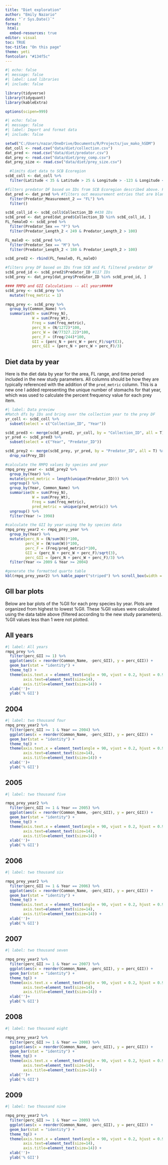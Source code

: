```yaml
---
title: "Diet exploration"
author: "Emily Nazario"
date: "`r Sys.Date()`"
format:
 html: 
  embed-resources: true
editor: visual
toc: TRUE
toc-title: "On this page"
theme: yeti
fontcolor: "#134f5c"
---
```


```r
#| echo: false
#| message: false
#| label: Load libraries
#| include: false

library(tidyverse)
library(tidyquant)
library(kableExtra)

options(scipen=999)
```

```r
#| echo: false
#| message: false
#| label: Import and format data
#| include: false

setwd("C:/Users/nazar/OneDrive/Documents/R/Projects/juv_mako_hSDM")
dat_coll <- read.csv("data/diet/collection.csv")
dat_pred <- read.csv("data/diet/predator.csv")
dat_prey <- read.csv("data/diet/prey_comp.csv")
dat_prey_size <- read.csv("data/diet/prey_size.csv")

  #limits diet data to SCB Ecoregion
scbE_coll <- dat_coll %>% 
  filter(Latitude < 35 & Latitude > 25 & Longitude > -123 & Longitude < -113)

#filters predator DF based on IDs from SCB Ecoregion described above. Filters out FL that weren't in the loc DF
dat_pred <- dat_pred %>% #filters out measurement entries that are blank
  filter(Predator_Measurement_2 == "FL") %>%
  filter()

scbE_coll_id <- scbE_coll$Collection_ID #438 IDs
scbE_pred <- dat_pred[dat_pred$Collection_ID %in% scbE_coll_id, ]
FL_femaleD <- scbE_pred %>%
  filter(Predator_Sex == "F") %>%
  filter(Predator_Length_2 < 249 & Predator_Length_2 > 100)

FL_maleD <- scbE_pred %>%
  filter(Predator_Sex == "M") %>%
  filter(Predator_Length_2 < 180 & Predator_Length_2 > 100)

scbE_pred2 <- rbind(FL_femaleD, FL_maleD)

#filters prey DF based on IDs from SCB and FL filtered predator DF 
scbE_pred_id <- scbE_pred2$Predator_ID #117 IDs
scbE_prey <- dat_prey[dat_prey$Predator_ID %in% scbE_pred_id, ]

#### RMPQ and GII Calculations -- all years#####
scbE_prey <- scbE_prey %>%
  mutate(freq_metric = 1)

rmpq_prey <- scbE_prey %>%
  group_by(Common_Name) %>%
  summarise(N = sum(Prey_N), 
            W = sum(Prey_Wt), 
            Freq = sum(freq_metric), 
            perc_N = (N/1272)*100, 
            perc_W = (W/77327.22)*100, 
            perc_F = (Freq/244)*100, 
            GII = (perc_N + perc_W + perc_F)/sqrt(3), 
            perc_GII = (perc_N + perc_W + perc_F)/3)
```

## Diet data by year

Here is the diet data by year for the area, FL range, and time period included in the new study parameters. All columns should be how they are typically referenced with the addition of the `pred_metric` column. This is a new one I added representing the unique number of stomachs for that year, which was used to calculate the percent frequency value for each prey item.

```r
#| label: Data preview
#Match dfs by IDs and bring over the collection year to the prey DF
yr_coll <- scbE_coll %>%
  subset(select = c("Collection_ID", "Year"))

scbE_pred3 <- merge(scbE_pred2, yr_coll, by = "Collection_ID", all = T)
yr_pred <- scbE_pred3 %>%
  subset(select = c("Year", "Predator_ID"))

scbE_prey2 <- merge(scbE_prey, yr_pred, by = "Predator_ID", all = T) %>%
  drop_na(Prey_ID)

#calculate the RMPQ values by species and year
rmpq_prey_year <- scbE_prey2 %>%
  group_by(Year) %>%
  mutate(pred_metric = length(unique(Predator_ID))) %>%
  ungroup() %>%
  group_by(Year, Common_Name) %>%
  summarise(N = sum(Prey_N), 
            W = sum(Prey_Wt), 
            Freq = sum(freq_metric), 
            pred_metric = unique(pred_metric)) %>%
  ungroup() %>%
  filter(Year != 1998)

#calculate the GII by year using the by species data
rmpq_prey_year2 <- rmpq_prey_year %>%
  group_by(Year) %>%
  mutate(perc_N = (N/sum(N))*100, 
         perc_W = (W/sum(W))*100, 
         perc_F = (Freq/pred_metric)*100,
         GII = (perc_N + perc_W + perc_F)/sqrt(3), 
         perc_GII = (perc_N + perc_W + perc_F)/3) %>%
  filter(Year <= 2009 & Year >= 2004)

#generate the formatted quarto table 
kbl(rmpq_prey_year2) %>% kable_paper("striped") %>% scroll_box(width = "100%", height = "400px")
```

## GII bar plots

Below are bar plots of the %GII for each prey species by year. Plots are organized from highest to lowest %GII. These %GII values were calculated using the data table above (filtered according to the new study parameters). %GII values less than 1 were not plotted.

::: panel-tabset
## All years

```r
#| label: All years 
rmpq_prey %>%
  filter(perc_GII >= 1) %>% 
  ggplot(aes(x = reorder(Common_Name, -perc_GII), y = perc_GII)) +
  geom_bar(stat = "identity") +
  theme_tq() + 
  theme(axis.text.x = element_text(angle = 90, vjust = 0.2, hjust = 0.95), 
        axis.text=element_text(size=14), 
        axis.title=element_text(size=14)) +
  xlab('')+
  ylab('% GII')
```

## 2004

```r
#| label: two thousand four
rmpq_prey_year2 %>%
  filter(perc_GII >= 1 & Year == 2004) %>% 
  ggplot(aes(x = reorder(Common_Name, -perc_GII), y = perc_GII)) +
  geom_bar(stat = "identity") +
  theme_tq() + 
  theme(axis.text.x = element_text(angle = 90, vjust = 0.2, hjust = 0.95), 
        axis.text=element_text(size=14), 
        axis.title=element_text(size=14)) +
  xlab('')+
  ylab('% GII')

```

## 2005

```r
#| label: two thousand five

rmpq_prey_year2 %>%
  filter(perc_GII >= 1 & Year == 2005) %>% 
  ggplot(aes(x = reorder(Common_Name, -perc_GII), y = perc_GII)) +
  geom_bar(stat = "identity") +
  theme_tq() + 
  theme(axis.text.x = element_text(angle = 90, vjust = 0.2, hjust = 0.95), 
        axis.text=element_text(size=14), 
        axis.title=element_text(size=14)) +
  xlab('')+
  ylab('% GII')

```

## 2006

```r
#| label: two thousand six

rmpq_prey_year2 %>%
  filter(perc_GII >= 1 & Year == 2006) %>% 
  ggplot(aes(x = reorder(Common_Name, -perc_GII), y = perc_GII)) +
  geom_bar(stat = "identity") +
  theme_tq() + 
  theme(axis.text.x = element_text(angle = 90, vjust = 0.2, hjust = 0.95), 
        axis.text=element_text(size=14), 
        axis.title=element_text(size=14)) +
  xlab('')+
  ylab('% GII')

```

## 2007

```r
#| label: two thousand seven

rmpq_prey_year2 %>%
  filter(perc_GII >= 1 & Year == 2007) %>% 
  ggplot(aes(x = reorder(Common_Name, -perc_GII), y = perc_GII)) +
  geom_bar(stat = "identity") +
  theme_tq() + 
  theme(axis.text.x = element_text(angle = 90, vjust = 0.2, hjust = 0.95), 
        axis.text=element_text(size=14), 
        axis.title=element_text(size=14)) +
  xlab('')+
  ylab('% GII')

```

## 2008

```r
#| label: two thousand eight

rmpq_prey_year2 %>%
  filter(perc_GII >= 1 & Year == 2008) %>% 
  ggplot(aes(x = reorder(Common_Name, -perc_GII), y = perc_GII)) +
  geom_bar(stat = "identity") +
  theme_tq() + 
  theme(axis.text.x = element_text(angle = 90, vjust = 0.2, hjust = 0.95), 
        axis.text=element_text(size=14), 
        axis.title=element_text(size=14)) +
  xlab('')+
  ylab('% GII')

```

## 2009

```r
#| label: two thousand nine

rmpq_prey_year2 %>%
  filter(perc_GII >= 1 & Year == 2009) %>% 
  ggplot(aes(x = reorder(Common_Name, -perc_GII), y = perc_GII)) +
  geom_bar(stat = "identity") +
  theme_tq() + 
  theme(axis.text.x = element_text(angle = 90, vjust = 0.2, hjust = 0.95), 
        axis.text=element_text(size=14), 
        axis.title=element_text(size=14)) +
  xlab('')+
  ylab('% GII')

```
:::
